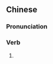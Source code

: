 {{also|值班儿}}
==Chinese==
{{zh-forms|s=值班儿|type=21}}

===Pronunciation===
{{zh-pron
|m=zhíbānr
|cat=v
}}

===Verb===
{{zh-verb}}

# {{zh-erhua form of}}